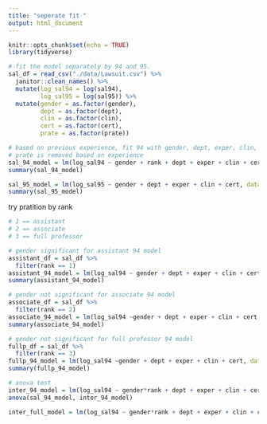 ```yaml
---
title: "seperate fit "
output: html_document
---
```


```r
knitr::opts_chunk$set(echo = TRUE)
library(tidyverse)
```

```r
# fit the model separately by 94 and 95. 
sal_df = read_csv("./data/Lawsuit.csv") %>% 
  janitor::clean_names() %>% 
  mutate(log_sal94 = log(sal94), 
         log_sal95 = log(sal95)) %>% 
  mutate(gender = as.factor(gender), 
         dept = as.factor(dept), 
         clin = as.factor(clin), 
         cert = as.factor(cert), 
         prate = as.factor(prate))
```

```r
# based on previous experience, fit 94 with gender, dept, exper, clin, cert
# prate is removed based on experience
sal_94_model = lm(log_sal94 ~ gender + rank + dept + exper + clin + cert, data = sal_df)
summary(sal_94_model)
```

```r
sal_95_model = lm(log_sal95 ~ gender + dept + exper + clin + cert, data = sal_df)
summary(sal_95_model)
```

try pratition by rank

```r
# 1 == assistant
# 2 == associate
# 3 == full professor

# gender significant for assistant 94 model
assistant_df = sal_df %>% 
  filter(rank == 1)
assistant_94_model = lm(log_sal94 ~ gender + dept + exper + clin + cert, data = assistant_df)
summary(assistant_94_model)

# gender not significant for associate 94 model
associate_df = sal_df %>% 
  filter(rank == 2)
associate_94_model = lm(log_sal94 ~gender + dept + exper + clin + cert, data = associate_df)
summary(associate_94_model)

# gender not significant for full professor 94 model
fullp_df = sal_df %>% 
  filter(rank == 3)
fullp_94_model = lm(log_sal94 ~gender + dept + exper + clin + cert, data = fullp_df)
summary(fullp_94_model)
```

```r
# anova test
inter_94_model = lm(log_sal94 ~ gender*rank + dept + exper + clin + cert, data = sal_df)
anova(sal_94_model, inter_94_model)

inter_full_model = lm(log_sal94 ~ gender*rank + dept + exper + clin + cert, data = fullp_df)
```

